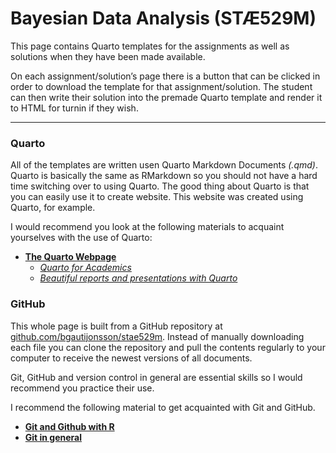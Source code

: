 
# Bayesian Data Analysis (STÆ529M)

This page contains Quarto templates for the assignments as well as solutions when they have been made available.

On each assignment/solution's page there is a button that can be clicked in order to download the template for that assignment/solution. The student can then write their solution into the premade Quarto template and render it to HTML for turnin if they wish.


---

### Quarto

All of the templates are written usen Quarto Markdown Documents *(.qmd)*. Quarto is basically the same as RMarkdown so you should not have a hard time switching over to using Quarto. The good thing about Quarto is that you can easily use it to create website. This website was created using Quarto, for example. 

I would recommend you look at the following materials to acquaint yourselves with the use of Quarto:

* [**The Quarto Webpage**](https://quarto.org)
    - [*Quarto for Academics*](https://www.youtube.com/watch?v=EbAAmrB0luA)
    - [*Beautiful reports and presentations with Quarto*](https://www.youtube.com/watch?v=hbf7Ai3jnxY)
    
### GitHub

This whole page is built from a GitHub repository at [github.com/bgautijonsson/stae529m](https://github.com/bgautijonsson/stae529m). Instead of manually downloading each file you can clone the repository and pull the contents regularly to your computer to receive the newest versions of all documents.

Git, GitHub and version control in general are essential skills so I would recommend you practice their use.

I recommend the following material to get acquainted with Git and GitHub. 

* [**Git and Github with R**](https://happygitwithr.com)
* [**Git in general**](https://git-scm.com/book/en/v2)